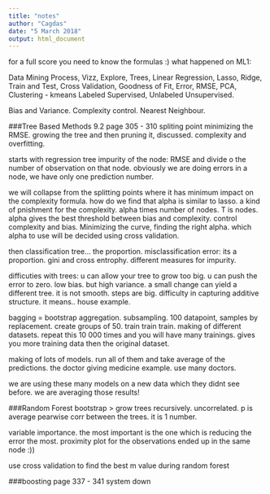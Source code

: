 ```yaml
---
title: "notes"
author: "Cagdas"
date: "5 March 2018"
output: html_document
---
```


for a full score you need to know the formulas :)
what happened on ML1:

Data Mining Process, Vizz, Explore, Trees, Linear Regression, Lasso, Ridge, Train and Test, Cross Validation, Goodness of Fit, Error, RMSE, PCA, Clustering - kmeans 
Labeled Supervised, Unlabeled Unsupervised.

Bias and Variance. Complexity control. Nearest Neighbour.

###Tree Based Methods 9.2 page 305 - 310
spliting point minimizing the RMSE.
growing the tree and then pruning it, discussed. complexity and overfitting. 


starts with regression tree
impurity of the node: RMSE and divide o the number of observation on that node. obviously we are doing errors in a node, we have only one prediction number.

we will collapse from the splitting points where it has minimum impact on the complexity formula. how do we find that alpha is similar to lasso. a kind of pnishment for the complexity. alpha times number of nodes. T is nodes. alpha gives the best threshold between bias and complexity. control complexity and bias. Minimizing the curve, finding the right alpha. which alpha to use will be decided using cross validation.

then classification tree...
the proportion. 
misclassification error: its a proportion.
gini and cross entrophy. different measures for impurity.

difficuties with trees: u can allow your tree to grow too big. u can push the error to zero. low bias. but high variance. a small change can yield a different tree. it is not smooth. steps are big. difficulty in capturing additive structure. it means.. house example. 


bagging = bootstrap aggregation. 
subsampling. 100 datapoint, samples by replacement. create groups of 50. train train train. making of different datasets. repeat this 10 000 times and you will have many trainings. gives you more training data then the original dataset.

making of lots of models. run all of them and take average of the predictions. the doctor giving medicine example. use many doctors.

we are using these many models on a new data which they didnt see before. we are averaging those results!

###Random Forest
bootstrap > grow trees recursively. uncorrelated.
p is average pearwise corr between the trees. it is 1 number.

variable importance. the most important is the one which is reducing the error the most.
proximity plot for the observations ended up in the same node :))

use cross validation to find the best m value during random forest

###boosting page 337 - 341
system down
































